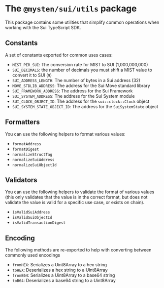 # The `@mysten/sui/utils` package

This package contains some utilities that simplify common operations when working with the Sui
TypeScript SDK.

## Constants

A set of constants exported for common uses cases:

- `MIST_PER_SUI`: The conversion rate for MIST to SUI (1,000,000,000)
- `SUI_DECIMALS`: the number of decimals you must shift a MIST value to convert it to SUI (`9`)
- `SUI_ADDRESS_LENGTH`: The number of bytes in a Sui address (32)
- `MOVE_STDLIB_ADDRESS`: The address for the Sui Move standard library
- `SUI_FRAMEWORK_ADDRESS`: The address for the Sui Framework
- `SUI_SYSTEM_ADDRESS`: The address for the Sui System module
- `SUI_CLOCK_OBJECT_ID`: The address for the `sui::clock::Clock` object
- `SUI_SYSTEM_STATE_OBJECT_ID`: The address for the `SuiSystemState` object

## Formatters

You can use the following helpers to format various values:

- `formatAddress`
- `formatDigest`
- `normalizeStructTag`
- `normalizeSuiAddress`
- `normalizeSuiObjectId`

## Validators

You can use the following helpers to validate the format of various values (this only validates that
the value is in the correct format, but does not validate the value is valid for a specific use
case, or exists on chain).

- `isValidSuiAddress`
- `isValidSuiObjectId`
- `isValidTransactionDigest`

## Encoding

The following methods are re-exported to help with converting between commonly used encodings

- `fromHEX`: Serializes a Uint8Array to a hex string
- `toHEX`: Deserializes a hex string to a Uint8Array
- `fromB64`: Serializes a Uint8Array to a base64 string
- `toB64`: Deserializes a base64 string to a Uint8Array
